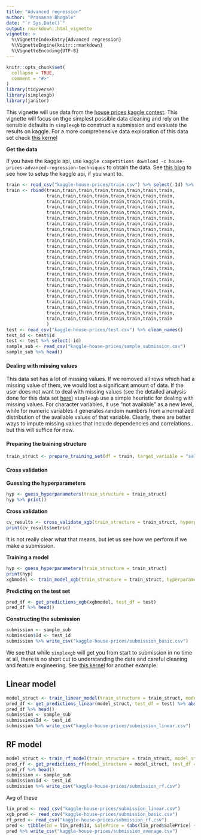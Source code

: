 ```yaml
---
title: "Advanced regression"
author: "Prasanna Bhogale"
date: "`r Sys.Date()`"
output: rmarkdown::html_vignette
vignette: >
  %\VignetteIndexEntry{Advanced regression}
  %\VignetteEngine{knitr::rmarkdown}
  %\VignetteEncoding{UTF-8}
---
```


```r
knitr::opts_chunk$set(
  collapse = TRUE,
  comment = "#>"
)
library(tidyverse)
library(simplexgb)
library(janitor)
```

This vignette will use data from the [house prices kaggle contest](https://www.kaggle.com/c/house-prices-advanced-regression-techniques/overview). This vignette will focus on thge simplest possible data cleaning and rely on the sensible defaults in `simplexgb` to construct a submission and evaluate the results on kaggle. For a more comprehensive data exploration of this data set check [this kernel](https://www.kaggle.com/erikbruin/house-prices-lasso-xgboost-and-a-detailed-eda)

**Get the data**

If you have the kaggle api, use `kaggle competitions download -c house-prices-advanced-regression-techniques` to obtain the data. See [this blog](https://adityashrm21.github.io/Setting-Up-Kaggle/) to see how to setup the kaggle api, if you want to.

```r
train <- read_csv("kaggle-house-prices/train.csv") %>% select(-Id) %>% clean_names()
train <- rbind(train,train,train,train,train,train,train,train,
               train,train,train,train,train,train,train,train,
               train,train,train,train,train,train,train,train,
               train,train,train,train,train,train,train,train,
               train,train,train,train,train,train,train,train,
               train,train,train,train,train,train,train,train,
               train,train,train,train,train,train,train,train,
               train,train,train,train,train,train,train,train,
               train,train,train,train,train,train,train,train,
               train,train,train,train,train,train,train,train,
               train,train,train,train,train,train,train,train,
               train,train,train,train,train,train,train,train,
               train,train,train,train,train,train,train,train,
               train,train,train,train,train,train,train,train,
               train,train,train,train,train,train,train,train,
               train,train,train,train,train,train,train,train,
               train,train,train,train,train,train,train,train,
               train,train,train,train,train,train,train,train,
               train,train,train,train,train,train,train,train,
               train,train,train,train,train,train,train,train,
               train,train,train,train,train,train,train,train,
               train,train,train,train,train,train,train,train,
               train,train,train,train,train,train,train,train,
               train,train,train,train,train,train,train,train
               )
test <- read_csv("kaggle-house-prices/test.csv") %>% clean_names()
test_id <- test$id
test <- test %>% select(-id)
sample_sub <- read_csv("kaggle-house-prices/sample_submission.csv")
sample_sub %>% head()
```

#### Dealing with missing values

This data set has a lot of missing values. If we removed all rows which had a missing value of them, we would lost a significant amount of data. If the user does not want to deal with missing values (see the detailed analysis done for this data set [here](https://www.kaggle.com/erikbruin/house-prices-lasso-xgboost-and-a-detailed-eda)) `simplexgb` use a simple heuristic for dealing with missing values. For character variables, it use "not available" as a new level, while for numeric variables it generates random numbers from a normalized distribution of the available values of that variable. Clearly, there are better ways to impute missing values that include dependencies and correlations.. but this will suffice for now.

#### Preparing the training structure

```r
train_struct <- prepare_training_set(df = train, target_variable = "sale_price")
```


#### Cross validation

**Guessing the hyperparameters**

```r
hyp <- guess_hyperparameters(train_structure = train_struct)
hyp %>% print()
```

**Cross validation**

```r
cv_results <- cross_validate_xgb(train_structure = train_struct, hyperparameters = hyp, nfold = 5)
print(cv_results$metric)
```

It is not really clear what that means, but let us see how we perform if we make a submission.

**Training a model**

```r
hyp <- guess_hyperparameters(train_structure = train_struct)
print(hyp)
xgbmodel <- train_model_xgb(train_structure = train_struct, hyperparameters = hyp)
```

**Predicting on the test set**

```r
pred_df <- get_predictions_xgb(xgbmodel, test_df = test)
pred_df %>% head()
```

**Constructing the submission**

```r
submission <- sample_sub
submission$Id <- test_id
submission %>% write_csv("kaggle-house-prices/submission_basic.csv")
```

We see that while `simplexgb` will get you from start to submission in no time at all, there is no short cut to understanding the data and careful cleaning and feature engineering. See [this kernel](https://www.kaggle.com/raimohaikari/house-prices-pls) for another example. 


## Linear model

```r
model_struct <- train_linear_model(train_structure = train_struct, model_structure = xgbmodel, hyperparameters = hyp)
pred_df <- get_predictions_linear(model_struct, test_df = test) %>% abs()
pred_df %>% head()
submission <- sample_sub
submission$Id <- test_id
submission %>% write_csv("kaggle-house-prices/submission_linear.csv")
```

## RF model

```r
model_struct <- train_rf_model(train_structure = train_struct, model_structure = model_struct, hyperparameters = hyp)
pred_rf <- get_predictions_rf(model_structure = model_struct, test_df = test)
pred_rf %>% head()
submission <- sample_sub
submission$Id <- test_id
submission %>% write_csv("kaggle-house-prices/submission_rf.csv")
```


Avg of these

```r
lin_pred <- read_csv("kaggle-house-prices/submission_linear.csv")
xgb_pred <- read_csv("kaggle-house-prices/submission_basic.csv")
rf_pred <- read_csv("kaggle-house-prices/submission_rf.csv")
pred <- tibble(Id = lin_pred$Id, SalePrice = (abs(lin_pred$SalePrice) + abs(xgb_pred$SalePrice) + abs(rf_pred$SalePrice)))
pred %>% write_csv("kaggle-house-prices/submission_average.csv")
```

